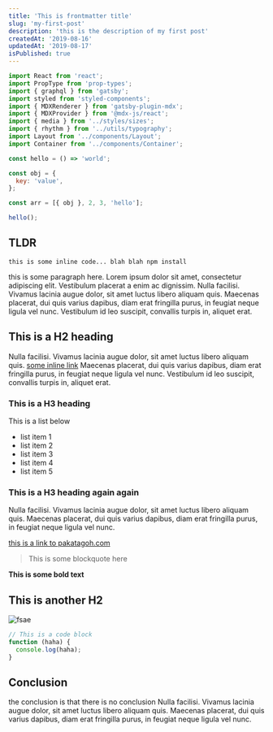 ```yaml
---
title: 'This is frontmatter title'
slug: 'my-first-post'
description: 'this is the description of my first post'
createdAt: '2019-08-16'
updatedAt: '2019-08-17'
isPublished: true
---
```


```jsx
import React from 'react';
import PropType from 'prop-types';
import { graphql } from 'gatsby';
import styled from 'styled-components';
import { MDXRenderer } from 'gatsby-plugin-mdx';
import { MDXProvider } from '@mdx-js/react';
import { media } from '../styles/sizes';
import { rhythm } from '../utils/typography';
import Layout from '../components/Layout';
import Container from '../components/Container';
```

```javascript
const hello = () => 'world';

const obj = {
  key: 'value',
};

const arr = [{ obj }, 2, 3, 'hello'];

hello();
```

## TLDR

`this is some inline code... blah blah npm install`

this is some paragraph here. Lorem ipsum dolor sit amet, consectetur adipiscing elit. Vestibulum placerat a enim ac dignissim. Nulla facilisi. Vivamus lacinia augue dolor, sit amet luctus libero aliquam quis. Maecenas placerat, dui quis varius dapibus, diam erat fringilla purus, in feugiat neque ligula vel nunc. Vestibulum id leo suscipit, convallis turpis in, aliquet erat.

## This is a H2 heading

Nulla facilisi. Vivamus lacinia augue dolor, sit amet luctus libero aliquam quis. [some inline link](https://pakatagoh.com) Maecenas placerat, dui quis varius dapibus, diam erat fringilla purus, in feugiat neque ligula vel nunc. Vestibulum id leo suscipit, convallis turpis in, aliquet erat.

### This is a H3 heading

This is a list below

- list item 1
- list item 2
- list item 3
- list item 4
- list item 5

### This is a H3 heading again again

Nulla facilisi. Vivamus lacinia augue dolor, sit amet luctus libero aliquam quis. Maecenas placerat, dui quis varius dapibus, diam erat fringilla purus, in feugiat neque ligula vel nunc.

[this is a link to pakatagoh.com](pakatagoh.com)

> This is some blockquote here

**This is some bold text**

## This is another H2

![fsae](./images/pg-fsae.jpg)

```javascript
// This is a code block
function (haha) {
  console.log(haha);
}
```

## Conclusion

the conclusion is that there is no conclusion
Nulla facilisi. Vivamus lacinia augue dolor, sit amet luctus libero aliquam quis. Maecenas placerat, dui quis varius dapibus, diam erat fringilla purus, in feugiat neque ligula vel nunc.
